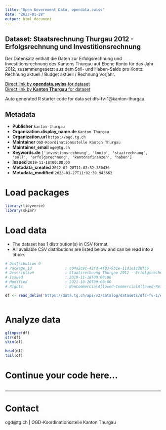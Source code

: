 ```yaml
---
title: "Open Government Data, opendata.swiss"
date: "2023-01-28"
output: html_document
---
```


## Dataset: Staatsrechnung Thurgau 2012 - Erfolgsrechnung und Investitionsrechnung

Der Datensatz enthält die Daten zur Erfolgsrechnung und Investitionsrechnung des Kantons Thurgau auf Ebene Konto für das Jahr 2012, zusammengesetzt aus dem Soll- und Haben-Saldo pro Konto: Rechnung aktuell / Budget aktuell / Rechnung Vorjahr. 

[Direct link by **opendata.swiss** for dataset](https://opendata.swiss/de/dataset/staatsrechnung-thurgau-2012-erfolgsrechnung-und-investitionsrechnung)<br>
[Direct link by **Kanton Thurgau** for dataset](https://data.tg.ch/explore/dataset/dfs-fv-1/)

Auto generated R starter code for data set dfs-fv-1@kanton-thurgau.

## Metadata

- **Publisher** `kanton-thurgau`
- **Organization.display_name.de** `Kanton Thurgau`
- **Organization.url** `https://ogd.tg.ch`
- **Maintainer** `OGD-Koordinationsstelle Kanton Thurgau`
- **Maintainer_email** `ogd@tg.ch`
- **Keywords.de** `['investionsrechnung', 'konto', 'staatrechnung', 'soll', 'erfolgsrechnung', 'kantonsfinanzen', 'haben']`
- **Issued** `2019-11-18T00:00:00`
- **Metadata_created** `2022-02-28T11:02:52.380436`
- **Metadata_modified** `2023-01-27T11:02:39.943662`


# Load packages

```r

library(tidyverse)
library(skimr)

```

# Load data

-   The dataset has 1 distribution(s) in CSV format.
-   All available CSV distributions are listed below and can be read into a tibble.

```r

# Distribution 0
# Package_id               : c04a2c9c-42fd-4f03-9b1e-11d1e1c2bf56
# Description              : Staatsrechnung Thurgau 2012 - Erfolgsrechnung und Investitionsrechnung (csv)
# Issued                   : 2019-11-18T00:00:00
# Modified                 : 2021-10-20T00:00:00
# Rights                   : NonCommercialAllowed-CommercialAllowed-ReferenceRequired

df <- read_delim('https://data.tg.ch/api/v2/catalog/datasets/dfs-fv-1/exports/csv')



```

# Analyze data

```r

glimpse(df)
str(df)
skim(df)

head(df)
tail(df)

```

# Continue your code here...

```r

```

------------------------------------------------------------------------

# Contact

ogd@tg.ch | OGD-Koordinationsstelle Kanton Thurgau
